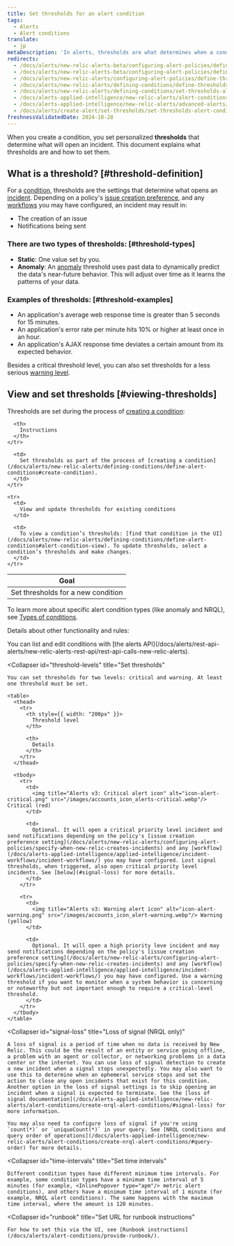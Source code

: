 ```yaml
---
title: Set thresholds for an alert condition
tags:
  - Alerts
  - Alert conditions
translate:
  - jp
metaDescription: 'In alerts, thresholds are what determines when a condition will trigger an incident.'
redirects:
  - /docs/alerts/new-relic-alerts-beta/configuring-alert-policies/defining-thresholds-trigger-alert
  - /docs/alerts/new-relic-alerts-beta/configuring-alert-policies/define-thresholds-trigger-alert
  - /docs/alerts/new-relic-alerts/configuring-alert-policies/define-thresholds-trigger-alert
  - /docs/alerts/new-relic-alerts/defining-conditions/define-thresholds-trigger-alert
  - /docs/alerts/new-relic-alerts/defining-conditions/set-thresholds-alert-condition
  - /docs/alerts-applied-intelligence/new-relic-alerts/alert-conditions/set-thresholds-alert-condition
  - /docs/alerts-applied-intelligence/new-relic-alerts/advanced-alerts/advanced-techniques/set-thresholds-alert-condition
  - /docs/alerts/create-alert/set-thresholds/set-thresholds-alert-condition
freshnessValidatedDate: 2024-10-28
---
```


When you create a condition, you set personalized <DNT>**thresholds**</DNT> that determine what will open an incident. This document explains what thresholds are and how to set them.

## What is a threshold? [#threshold-definition]

For a [condition](/docs/using-new-relic/welcome-new-relic/get-started/glossary#alert-condition), thresholds are the settings that determine what opens an [incident](/docs/new-relic-solutions/get-started/glossary/#alert-incident). Depending on a policy's [issue creation preference](/docs/alerts/new-relic-alerts/configuring-alert-policies/specify-when-new-relic-creates-incidents), and any [workflows](/docs/alerts-applied-intelligence/applied-intelligence/incident-workflows/incident-workflows/) you may have configured, an incident may result in:

* The creation of an issue
* Notifications being sent

### There are two types of thresholds: [#threshold-types]

* <DNT>**Static**</DNT>: One value set by you.
* <DNT>**Anomaly**</DNT>: An [anomaly](/docs/alerts-applied-intelligence/new-relic-alerts/advanced-alerts/other-condition-types/create-anomaly-alert-conditions/#set-anomaly-thresholds) threshold uses past data to dynamically predict the data's near-future behavior. This will adjust over time as it learns the patterns of your data.

### Examples of thresholds: [#threshold-examples]

* An application's average web response time is greater than 5 seconds for 15 minutes.
* An application's error rate per minute hits 10% or higher at least once in an hour.
* An application's AJAX response time deviates a certain amount from its expected behavior.

Besides a critical threshold level, you can also set thresholds for a less serious [warning level](#threshold-levels).

## View and set thresholds [#viewing-thresholds]

Thresholds are set during the process of [creating a condition](/docs/alerts/new-relic-alerts/defining-conditions/define-alert-conditions):

<table>
  <thead>
    <tr>
      <th style={{ width: "220px" }}>
        Goal
      </th>

      <th>
        Instructions
      </th>
    </tr>
  </thead>

  <tbody>
    <tr>
      <td>
        Set thresholds for a new condition
      </td>

      <td>
        Set thresholds as part of the process of [creating a condition](/docs/alerts/new-relic-alerts/defining-conditions/define-alert-conditions#create-condition).
      </td>
    </tr>

    <tr>
      <td>
        View and update thresholds for existing conditions
      </td>

      <td>
        To view a condition’s thresholds: [find that condition in the UI](/docs/alerts/new-relic-alerts/defining-conditions/define-alert-conditions#alert-condition-view). To update thresholds, select a condition’s thresholds and make changes.
      </td>
    </tr>
  </tbody>
</table>

To learn more about specific alert condition types (like anomaly and NRQL), see [Types of conditions](/docs/alerts/new-relic-alerts/defining-conditions/define-alert-conditions#condition-types).

Details about other functionality and rules:

<CollapserGroup>
  <Collapser
    id="use-api"
    title="Use the alerts API"
  >
    You can list and edit conditions with [the alerts API](/docs/alerts/rest-api-alerts/new-relic-alerts-rest-api/rest-api-calls-new-relic-alerts).
  </Collapser>

  <Collapser
    id="threshold-levels"
    title="Set thresholds"
  >
    You can set thresholds for two levels: critical and warning. At least one threshold must be set.

    <table>
      <thead>
        <tr>
          <th style={{ width: "200px" }}>
            Threshold level
          </th>

          <th>
            Details
          </th>
        </tr>
      </thead>

      <tbody>
        <tr>
          <td>
            <img title="Alerts v3: Critical alert icon" alt="icon-alert-critical.png" src="/images/accounts_icon_alerts-critical.webp"/> Critical (red)
          </td>

          <td>
            Optional. It will open a critical priority level incident and send notifications depending on the policy's [issue creation preference setting](/docs/alerts/new-relic-alerts/configuring-alert-policies/specify-when-new-relic-creates-incidents) and any [workflow](/docs/alerts-applied-intelligence/applied-intelligence/incident-workflows/incident-workflows/) you may have configured. Lost signal thresholds, when triggered, also open critical priority level incidents. See [below](#signal-loss) for more details.
          </td>
        </tr>

        <tr>
          <td>
            <img title="Alerts v3: Warning alert icon" alt="icon-alert-warning.png" src="/images/accounts_icon_alert-warning.webp"/> Warning (yellow)
          </td>

          <td>
            Optional. It will open a high priority leve incident and may send notifications depending on the policy's [issue creation preference setting](/docs/alerts/new-relic-alerts/configuring-alert-policies/specify-when-new-relic-creates-incidents) and any [workflow](/docs/alerts-applied-intelligence/applied-intelligence/incident-workflows/incident-workflows/) you may have configured. Use a warning threshold if you want to monitor when a system behavior is concerning or noteworthy but not important enough to require a critical-level threshold.
          </td>
        </tr>
      </tbody>
    </table>
  </Collapser>

  <Collapser
    id="signal-loss"
    title="Loss of signal (NRQL only)"
  >
    A loss of signal is a period of time when no data is received by New Relic. This could be the result of an entity or service going offline, a problem with an agent or collector, or networking problems in a data center or the internet. You can use loss of signal detection to create a new incident when a signal stops unexpectedly. You may also want to use this to determine when an ephemeral service stops and set the action to close any open incidents that exist for this condition. Another option in the loss of signal settings is to skip opening an incident when a signal is expected to terminate. See the [loss of signal documentation](/docs/alerts-applied-intelligence/new-relic-alerts/alert-conditions/create-nrql-alert-conditions/#signal-loss) for more information.

    You may also need to configure loss of signal if you're using `count(*)` or `uniqueCount(*)` in your query. See [NRQL conditions and query order of operations](/docs/alerts-applied-intelligence/new-relic-alerts/alert-conditions/create-nrql-alert-conditions/#query-order) for more details.
  </Collapser>

  <Collapser
    id="time-intervals"
    title="Set time intervals"
  >
    Different condition types have different minimum time intervals. For example, some condition types have a minimum time interval of 5 minutes (for example, <InlinePopover type="apm"/> metric alert conditions), and others have a minimum time interval of 1 minute (for example, NRQL alert conditions). The same happens with the maximum time interval, where the amount is 120 minutes.
  </Collapser>

  <Collapser
    id="runbook"
    title="Set URL for runbook instructions"
  >
    For how to set this via the UI, see [Runbook instructions](/docs/alerts/alert-conditions/provide-runbook/).
  </Collapser>
</CollapserGroup>

